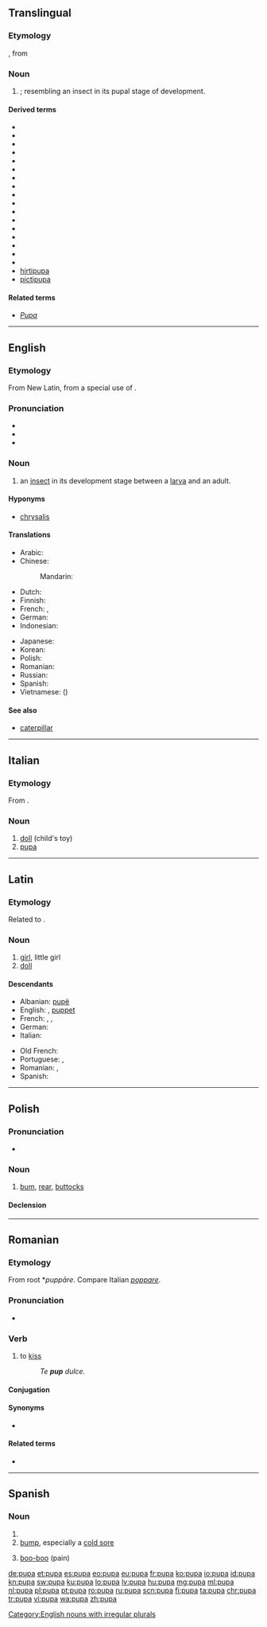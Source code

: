 {{also|Pupa|púpa}}
==Translingual==
{{rft}}

===Etymology===
{{etyl|NL.|mul}}, from {{etyl|la|mul}}

===Noun===
{{head|mul|noun}}

# {{non-gloss definition|lang=mul|Used as a specific epithet}}; resembling an insect in its pupal stage of development.

====Derived terms====
* {{taxlink|Braniella pupa|species}}
* {{taxlink|Cerithiopsis pupa|species}}
* {{taxlink|Echinorhynchus pupa|species}}
* {{taxlink|Gigantopora pupa|species}}
* {{taxlink|Horologica pupa|species}}
* {{taxlink|Leptopilos pupa|species}}
* {{taxlink|Lernanthropus pupa|species}}
* {{taxlink|Megalospora pupa|species}}
* {{taxlink|Meganthribus pupa|species}}
* {{taxlink|Micrathena pupa|species}}
* {{taxlink|Puperita pupa|species}}
* {{taxlink|Palaina pupa|species}}
* {{taxlink|Pseudomyrmex pupa|species}}
* {{taxlink|Thomisops pupa|species}}
* {{taxlink|Travisia pupa|species}}
* {{taxlink|Cochlodinium pupa|species}}
* {{taxlink|Ehrenbergina pupa|species}}
* [[hirtipupa]]
* [[pictipupa]]

====Related terms====
* ''[[Pupa]]''


----

==English==

===Etymology===
From New Latin, from a special use of {{etyl|la|en}} {{term|pupa|lang=la}}.

===Pronunciation===
* {{IPA|/ˈpjuːpə/}}
* {{audio|en-us-pupa.ogg|Audio (US)}}
* {{rhymes|uːpə}}

===Noun===
{{en-noun|s|pupae|pupæ}}

# an [[insect]] in its development stage between a [[larva]] and an adult.

====Hyponyms====
* [[chrysalis]]

====Translations====
{{trans-top|insect}}
* Arabic: {{t|ar|خادرة|f|tr=khaadira}}
* Chinese:
*: Mandarin: {{t+|cmn|蛹|tr=yǒng|sc=Hani}}
* Dutch: {{t+|nl|pop|f}}
* Finnish: {{t+|fi|kotelo}}
* French: {{t+|fr|chrysalide|f}}, {{t+|fr|nymphe|f}}
* German: {{t+|de|Puppe|f}}
* Indonesian: {{t+|id|kepompong}}
{{trans-mid}}
* Japanese: {{t+|ja|蛹|tr=さなぎ, sanagi}}
* Korean: {{t|ko|번데기|tr=beondegi}}
* Polish: {{t+|pl|poczwarka|f}}
* Romanian: {{t+|ro|pupă|f}}
* Russian: {{t+|ru|куколка|f|tr=kúkolka}}
* Spanish: {{t|es|crisálida|f}}
* Vietnamese: {{t+|vi|nhộng}} ({{t+|vi|蛹}})
{{trans-bottom}}

====See also====
* [[caterpillar]]

[[Category:English nouns with irregular plurals]]

----

==Italian==

===Etymology===
From {{etyl|la|it}} {{term|pupa|lang=la}}.

===Noun===
{{it-noun|f}}

# [[doll]] (child's toy)
# [[#English|pupa]]

----

==Latin==

===Etymology===
Related to {{term|puer||child|lang=la}}.

===Noun===
{{head|la|noun}}

# [[girl]], little girl
# [[doll]]

====Descendants====
{{top2}}
* Albanian: [[pupë]]
* English: {{l|en|pupa}}, [[puppet]]
* French: {{l|fr|pupe}}, {{l|fr|poupée}}, {{l|fr|poupin}}
* German: {{l|de|Puppe}}
* Italian: {{l|it|pupa}}
{{mid2}}
* Old French: {{l|fro|poupette}}
* Portuguese: {{l|pt|pupa}}, {{l|pt|popa}}
* Romanian: {{l|ro|pupă}}, {{l|ro|păpușă}}
* Spanish: {{l|es|pupa}}
{{bottom}}

----

==Polish==

===Pronunciation===
* {{IPA|[ˈpupa]|lang=pl}}

===Noun===
{{pl-noun|f}}

# {{label|pl|somewhat|childish}} [[bum]], [[rear]], [[buttocks]]

====Declension====
{{pl-decl-noun-f|pu|p}}

----

==Romanian==

===Etymology===
From {{etyl|la|ro}} root *''puppāre''. Compare Italian ''[[poppare]]''.

===Pronunciation===
* {{IPA|[puˈpa]|lang=ro}}

===Verb===
{{ro-verb|conj=1|pupă|pupat}}

# {{context|informal|transitive|or reflexive with accusative|lang=ro}} to [[kiss]]
#: ''Te '''pup''' dulce.''

====Conjugation====
{{ro-conj-a|pup}}

====Synonyms====
* {{l|ro|săruta}}

====Related terms====
* {{l|ro|pup}}

----

==Spanish==

===Noun===
{{es-noun|f}}

# {{l|es|pupa}}
# [[bump]], especially a [[cold sore]]
# {{context|childish|lang=es}} [[boo-boo]] (pain)

[[de:pupa]]
[[et:pupa]]
[[es:pupa]]
[[eo:pupa]]
[[eu:pupa]]
[[fr:pupa]]
[[ko:pupa]]
[[io:pupa]]
[[id:pupa]]
[[kn:pupa]]
[[sw:pupa]]
[[ku:pupa]]
[[lo:pupa]]
[[lv:pupa]]
[[hu:pupa]]
[[mg:pupa]]
[[ml:pupa]]
[[nl:pupa]]
[[pl:pupa]]
[[pt:pupa]]
[[ro:pupa]]
[[ru:pupa]]
[[scn:pupa]]
[[fi:pupa]]
[[ta:pupa]]
[[chr:pupa]]
[[tr:pupa]]
[[vi:pupa]]
[[wa:pupa]]
[[zh:pupa]]
